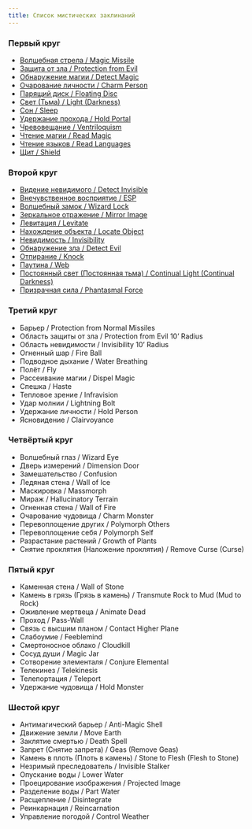 ```yaml
---
title: Список мистических заклинаний
---
```


### Первый круг

- [Волшебная стрела / Magic Missile](/magic/arcane/arcane-spells-1#волшебная-стрела)
- [Защита от зла / Protection from Evil](/magic/arcane/arcane-spells-1#защита-от-зла)
- [Обнаружение магии / Detect Magic](/magic/arcane/arcane-spells-1#обнаружение-магии)
- [Очарование личности / Charm Person](/magic/arcane/arcane-spells-1#волшебная-стрела)
- [Парящий диск / Floating Disc](/magic/arcane/arcane-spells-1#парящий-диск)
- [Свет (Тьма) / Light (Darkness)](/magic/arcane/arcane-spells-1#свет)
- [Сон / Sleep](/magic/arcane/arcane-spells-1#сон)
- [Удержание прохода / Hold Portal](/magic/arcane/arcane-spells-1#удержание-прохода)
- [Чревовещание / Ventriloquism](/magic/arcane/arcane-spells-1#чревовещание)
- [Чтение магии / Read Magic](/magic/arcane/arcane-spells-1#чтение-магии)
- [Чтение языков / Read Languages](/magic/arcane/arcane-spells-1#чтение-языков)
- [Щит / Shield](/magic/arcane/arcane-spells-1#щит)

### Второй круг

- [Видение невидимого / Detect Invisible](/magic/arcane/arcane-spells-2#видение-невидимого)
- [Внечувственное восприятие / ESP](/magic/arcane/arcane-spells-2#внечувственное-восприятие)
- [Волшебный замок / Wizard Lock](/magic/arcane/arcane-spells-2#волшебный-замок)
- [Зеркальное отражение / Mirror Image](/magic/arcane/arcane-spells-2#зеркальное-отражение)
- [Левитация / Levitate](/magic/arcane/arcane-spells-2#левитация)
- [Нахождение объекта / Locate Object](/magic/arcane/arcane-spells-2#нахождение-объекта)
- [Невидимость / Invisibility](/magic/arcane/arcane-spells-2#невидимость)
- [Обнаружение зла / Detect Evil](/magic/arcane/arcane-spells-2#обнаружение-зла)
- [Отпирание / Knock](/magic/arcane/arcane-spells-2#отпирание)
- [Паутина / Web](/magic/arcane/arcane-spells-2#паутина)
- [Постоянный свет (Постоянная тьма) / Continual Light (Continual Darkness)](/magic/arcane/arcane-spells-2#постоянный-свет)
- [Призрачная сила / Phantasmal Force](/magic/arcane/arcane-spells-2#призрачная-сила)

### Третий круг

- Барьер / Protection from Normal Missiles
- Область защиты от зла / Protection from Evil 10’ Radius
- Область невидимости / Invisibility 10’ Radius
- Огненный шар / Fire Ball
- Подводное дыхание / Water Breathing
- Полёт / Fly
- Рассеивание магии / Dispel Magic
- Спешка / Haste
- Тепловое зрение / Infravision
- Удар молнии / Lightning Bolt
- Удержание личности / Hold Person
- Ясновидение / Clairvoyance

### Четвёртый круг

- Волшебный глаз / Wizard Eye
- Дверь измерений / Dimension Door
- Замешательство / Confusion
- Ледяная стена / Wall of Ice
- Маскировка / Massmorph
- Мираж / Hallucinatory Terrain
- Огненная стена / Wall of Fire
- Очарование чудовища / Charm Monster
- Перевоплощение других / Polymorph Others
- Перевоплощение себя / Polymorph Self
- Разрастание растений / Growth of Plants
- Снятие проклятия (Наложение проклятия) / Remove Curse (Curse)

### Пятый круг

- Каменная стена / Wall of Stone
- Камень в грязь (Грязь в камень) / Transmute Rock to Mud (Mud to Rock)
- Оживление мертвеца / Animate Dead
- Проход / Pass-Wall
- Связь с высшим планом / Contact Higher Plane
- Слабоумие / Feeblemind
- Смертоносное облако / Cloudkill
- Сосуд души / Magic Jar
- Сотворение элементаля / Conjure Elemental
- Телекинез / Telekinesis
- Телепортация / Teleport
- Удержание чудовища / Hold Monster

### Шестой круг

- Антимагический барьер / Anti-Magic Shell
- Движение земли / Move Earth
- Заклятие смертью / Death Spell
- Запрет (Снятие запрета) / Geas (Remove Geas)
- Камень в плоть (Плоть в камень) / Stone to Flesh (Flesh to Stone)
- Незримый преследователь / Invisible Stalker
- Опускание воды / Lower Water
- Проецирование изображения / Projected Image
- Разделение воды / Part Water
- Расщепление / Disintegrate
- Реинкарнация / Reincarnation
- Управление погодой / Control Weather
